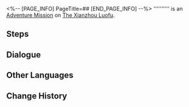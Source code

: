 <%-- [PAGE_INFO]
PageTitle=##
[END_PAGE_INFO] --%>
{{Stub|Dialogue.}}
{{Mission Infobox
|id            = 8003263
|title         = 
|image         = <!--Mission .png-->
|type          = Adventure
|event_name    = 
|chapter       = 
|requirements  = [[Adventure Mission]] ''[[Dock Operations (I)]]'' completed
|summary       = <!--official mission summary from Fate's Atlas-->
|characters    = Boss Du; Suspicious Cloud Knights Officer; Trailblazer
|startLocation = [[The Xianzhou Luofu]] - [[Exalting Sanctum]]
|world         = The Xianzhou Luofu
|area          = Exalting Sanctum
|prev          = Dock Operations (I)
|next          = 
|rewards       = Prosperity Certificate*2
}}
'''''''''' is an [[Adventure Mission]] on [[The Xianzhou Luofu]].

==Steps==


<!--
==Gameplay Notes==

--><!--
==Trial Character==

-->
==Dialogue==
{{Stub Dialogue}}
{{Dialogue Start}}
:{{tx}}
{{Dialogue End}}

==Other Languages==
{{Other Languages
|en   = 
|zhs  = 
|zht  = 
|ja   = 
|ko   = 
|es   = 
|fr   = 
|ru   = 
|th   = 
|vi   = 
|de   = 
|id   = 
|pt   = 
}}

==Change History==
{{Change History|1.3}}

